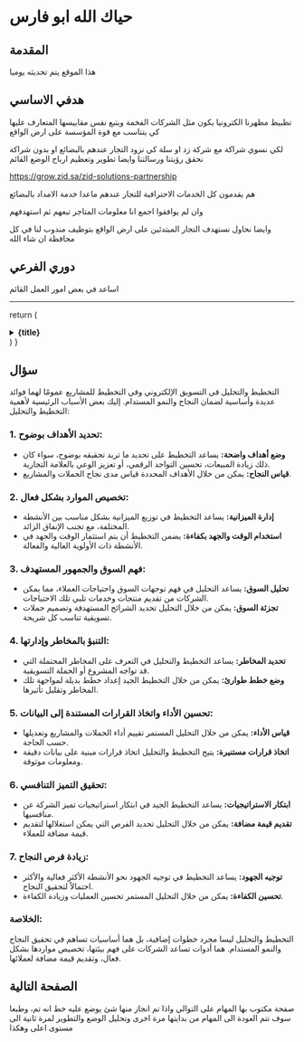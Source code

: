 # حياك الله ابو فارس

## المقدمة

 
<Callout type="info" emoji="ℹ️">
هذا الموقع يتم تحديثه يوميا 
</Callout>


## هدفي الاساسي

تظبيط مظهرنا الكترونيا يكون مثل الشركات الفخمة ويتبع نفس مقاييسها المتعارف عليها كي يتناسب مع قوة المؤسسة على ارض الواقع 

لكي نسوي شراكة مع شركة زد او سلة كي نزود التجار عندهم بالبضائع او بدون شراكة نحقق رؤيتنا ورسالتنا وايضا تطوير وتعظيم ارباح الوضع القائم

https://grow.zid.sa/zid-solutions-partnership

هم يقدمون كل الخدمات الاحترافية للتجار عندهم ماعدا خدمة الامداد بالبضائع

وان لم يوافقوا اجمع انا معلومات المتاجر تبعهم ثم استهدفهم

وايضا نحاول نستهدف التجار المبتدئين على ارض الواقع بتوظيف مندوب لنا في كل محافظة ان شاء الله


## دوري الفرعي 

اساعد في بعض امور العمل القائم

---

  return (
    <details
      closed
      className="last-of-type:mb-0 rounded-lg bg-neutral-50 dark:bg-neutral-800 p-2 mt-4"
    >
      <summary>
        <strong className="text-lg">{title}</strong>
      </summary>
      <div className="nx-p-2">{children}</div>
    </details>
  )
}


## سؤال

<FAQBox title=" لماذا كل هذا التخطيط والتحليل ما فائدته؟ ">

 التخطيط والتحليل في التسويق الإلكتروني وفي التخطيط للمشاريع عمومًا لهما فوائد عديدة وأساسية لضمان النجاح والنمو المستدام. إليك بعض الأسباب الرئيسية لأهمية التخطيط والتحليل:

### **1. تحديد الأهداف بوضوح:**
- **وضع أهداف واضحة:** يساعد التخطيط على تحديد ما تريد تحقيقه بوضوح، سواء كان ذلك زيادة المبيعات، تحسين التواجد الرقمي، أو تعزيز الوعي بالعلامة التجارية.
- **قياس النجاح:** يمكن من خلال الأهداف المحددة قياس مدى نجاح الحملات والمشاريع.

### **2. تخصيص الموارد بشكل فعال:**
- **إدارة الميزانية:** يساعد التخطيط في توزيع الميزانية بشكل مناسب بين الأنشطة المختلفة، مع تجنب الإنفاق الزائد.
- **استخدام الوقت والجهد بكفاءة:** يضمن التخطيط أن يتم استثمار الوقت والجهد في الأنشطة ذات الأولوية العالية والفعالة.

### **3. فهم السوق والجمهور المستهدف:**
- **تحليل السوق:** يساعد التحليل في فهم توجهات السوق واحتياجات العملاء، مما يمكن الشركات من تقديم منتجات وخدمات تلبي تلك الاحتياجات.
- **تجزئة السوق:** يمكن من خلال التحليل تحديد الشرائح المستهدفة وتصميم حملات تسويقية تناسب كل شريحة.

### **4. التنبؤ بالمخاطر وإدارتها:**
- **تحديد المخاطر:** يساعد التخطيط والتحليل في التعرف على المخاطر المحتملة التي قد تواجه المشروع أو الحملة التسويقية.
- **وضع خطط طوارئ:** يمكن من خلال التخطيط الجيد إعداد خطط بديلة لمواجهة تلك المخاطر وتقليل تأثيرها.

### **5. تحسين الأداء واتخاذ القرارات المستندة إلى البيانات:**
- **قياس الأداء:** يمكن من خلال التحليل المستمر تقييم أداء الحملات والمشاريع وتعديلها حسب الحاجة.
- **اتخاذ قرارات مستنيرة:** يتيح التخطيط والتحليل اتخاذ قرارات مبنية على بيانات دقيقة ومعلومات موثوقة.

### **6. تحقيق التميز التنافسي:**
- **ابتكار الاستراتيجيات:** يساعد التخطيط الجيد في ابتكار استراتيجيات تميز الشركة عن منافسيها.
- **تقديم قيمة مضافة:** يمكن من خلال التحليل تحديد الفرص التي يمكن استغلالها لتقديم قيمة مضافة للعملاء.

### **7. زيادة فرص النجاح:**
- **توجيه الجهود:** يساعد التخطيط في توجيه الجهود نحو الأنشطة الأكثر فعالية والأكثر احتمالاً لتحقيق النجاح.
- **تحسين الكفاءة:** يمكن من خلال التحليل المستمر تحسين العمليات وزيادة الكفاءة.

### **الخلاصة:**
التخطيط والتحليل ليسا مجرد خطوات إضافية، بل هما أساسيات تساهم في تحقيق النجاح والنمو المستدام. هما أدوات تساعد الشركات على فهم بيئتها، تخصيص مواردها بشكل فعال، وتقديم قيمة مضافة لعملائها.




</FAQBox>




## الصفحة التالية

صفحة مكتوب بها المهام على التوالي واذا تم انجاز منها شئ يوضع عليه خط انه تم، وطبعا سوف تتم العودة الى المهام من بدايتها مرة اخرى وتحليل الوضع والتطوير لمرة ثانية الى مستوى اعلى وهكذا 


